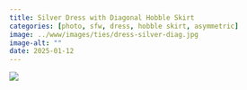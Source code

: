 ```yaml
---
title: Silver Dress with Diagonal Hobble Skirt
categories: [photo, sfw, dress, hobble skirt, asymmetric]
image: ../www/images/ties/dress-silver-diag.jpg
image-alt: ""
date: 2025-01-12
---
```


![](../www/images/ties/dress-silver-diag.jpg)

